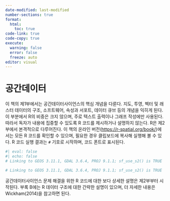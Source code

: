 ```yaml
---
date-modified: last-modified
number-sections: true
format:
  html:
    toc: true
code-link: true
code-copy: true
execute:
  warning: false
  error: false
  freeze: auto
editor: visual
---
```


# 공간데이터

이 책의 제1부에서는 공간데이터사이언스의 핵심 개념을 다룬다. 지도, 투영, 벡터 및 래스터 데이터의 구조, 소프트웨어, 속성과 서포트, 데이터 큐브 등의 개념을 익히게 된다. 이 부분에서 R의 비중은 크지 않으며, 주로 텍스트 출력이나 그래프 작성에만 사용된다. 따라서 독자가 내용에 집중할 수 있도록 R 코드를 제시하거나 설명하지 않는다. R은 제2부에서 본격적으로 다루어진다. 이 책의 온라인 버전(<https://r-spatial.org/book/>)에서는 모든 R 코드를 확인할 수 있으며, 필요한 경우 클립보드에 복사해 실행해 볼 수 있다. R 코드 실행 결과는 `#` 기호로 시작하며, 코드 폰트로 표시된다.

```r
#| eval: false
#| echo: false
# Linking to GEOS 3.11.1, GDAL 3.6.4, PROJ 9.1.1; sf_use_s2() is TRUE
```

``` r
# Linking to GEOS 3.11.1, GDAL 3.6.4, PROJ 9.1.1; sf_use_s2() is TRUE
```

공간데이터사이언스 문제 해결을 위한 R 코드에 대한 보다 상세한 설명은 제2부부터 시작된다. 부록 B에는 R 데이터 구조에 대한 간략한 설명이 있으며, 더 자세한 내용은 Wickham(2014)을 참고하면 된다.
